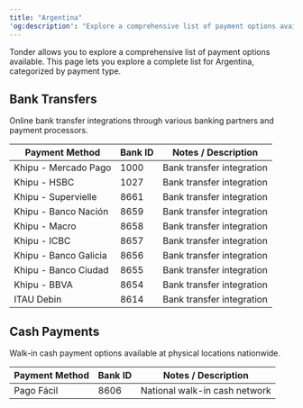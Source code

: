 ```yaml
---
title: "Argentina"
'og:description': "Explore a comprehensive list of payment options available in Argentina with Tonder, categorized by payment type."
---
```


Tonder allows you to explore a comprehensive list of payment options available. This page lets you explore a complete list for Argentina, categorized by payment type.

## Bank Transfers

Online bank transfer integrations through various banking partners and payment processors.

| Payment Method        | Bank ID | Notes / Description            |
|-----------------------|---------|--------------------------------|
| Khipu - Mercado Pago  | 1000    | Bank transfer integration      |
| Khipu - HSBC          | 1027    | Bank transfer integration      |
| Khipu - Supervielle   | 8661    | Bank transfer integration      |
| Khipu - Banco Nación  | 8659    | Bank transfer integration      |
| Khipu - Macro         | 8658    | Bank transfer integration      |
| Khipu - ICBC          | 8657    | Bank transfer integration      |
| Khipu - Banco Galicia | 8656    | Bank transfer integration      |
| Khipu - Banco Ciudad  | 8655    | Bank transfer integration      |
| Khipu - BBVA          | 8654    | Bank transfer integration      |
| ITAU Debin            | 8614    | Bank transfer integration      |

## Cash Payments

Walk-in cash payment options available at physical locations nationwide.

| Payment Method | Bank ID | Notes / Description           |
|----------------|---------|-------------------------------|
| Pago Fácil     | 8606    | National walk-in cash network |


